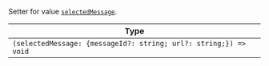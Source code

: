 Setter for value [`selectedMessage`](../../../state-and-offline-support/contexts/image-gallery-context.mdx#selectedmessage).

| Type                                                             |
| ---------------------------------------------------------------- |
| `(selectedMessage: {messageId?: string; url?: string;}) => void` |

